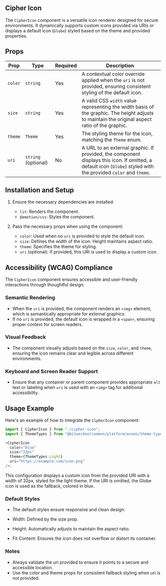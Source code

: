 
<Meta title="Components/Ciphers/Cipher Icon" />

## Cipher Icon

The `CipherIcon` component is a versatile icon renderer designed for secure environments. It
dynamically supports custom icons provided via URIs or displays a default icon (`Globe`) styled
based on the theme and provided properties.

## Props

| **Prop** | **Type**            | **Required** | **Description**                                                                                                                                                 |
| -------- | ------------------- | ------------ | --------------------------------------------------------------------------------------------------------------------------------------------------------------- |
| `color`  | `string`            | Yes          | A contextual color override applied when the `uri` is not provided, ensuring consistent styling of the default icon.                                            |
| `size`   | `string`            | Yes          | A valid CSS `width` value representing the width basis of the graphic. The height adjusts to maintain the original aspect ratio of the graphic.                 |
| `theme`  | `Theme`             | Yes          | The styling theme for the icon, matching the `Theme` enum.                                                                                                      |
| `uri`    | `string` (optional) | No           | A URL to an external graphic. If provided, the component displays this icon. If omitted, a default icon (`Globe`) styled with the provided `color` and `theme`. |

## Installation and Setup

1. Ensure the necessary dependencies are installed:

   - `lit`: Renders the component.
   - `@emotion/css`: Styles the component.

2. Pass the necessary props when using the component:
   - `color`: Used when no `uri` is provided to style the default icon.
   - `size`: Defines the width of the icon. Height maintains aspect ratio.
   - `theme`: Specifies the theme for styling.
   - `uri` (optional): If provided, this URI is used to display a custom icon.

## Accessibility (WCAG) Compliance

The `CipherIcon` component ensures accessible and user-friendly interactions through thoughtful
design:

### Semantic Rendering

- When the `uri` is provided, the component renders an `<img>` element, which is semantically
  appropriate for external graphics.
- If no `uri` is provided, the default icon is wrapped in a `<span>`, ensuring proper context for
  screen readers.

### Visual Feedback

- The component visually adjusts based on the `size`, `color`, and `theme`, ensuring the icon
  remains clear and legible across different environments.

### Keyboard and Screen Reader Support

- Ensure that any container or parent component provides appropriate `alt` text or labeling when
  `uri` is used with an `<img>` tag for additional accessibility.

## Usage Example

Here's an example of how to integrate the `CipherIcon` component:

```ts
import { CipherIcon } from "./cipher-icon";
import { ThemeTypes } from "@bitwarden/common/platform/enums/theme-type.enum";

<CipherIcon
  color="blue"
  size="32px"
  theme={ThemeTypes.Light}
  uri="https://example.com/icon.png"
/>;
```

This configuration displays a custom icon from the provided URI with a width of 32px, styled for the
light theme. If the URI is omitted, the Globe icon is used as the fallback, colored in blue.

### Default Styles

- The default styles ensure responsive and clean design:

- Width: Defined by the size prop.
- Height: Automatically adjusts to maintain the aspect ratio.
- Fit Content: Ensures the icon does not overflow or distort its container.

### Notes

- Always validate the uri provided to ensure it points to a secure and accessible location.
- Use the color and theme props for consistent fallback styling when uri is not provided.
